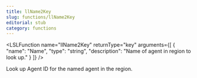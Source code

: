 ```yaml
---
title: llName2Key
slug: functions/llName2Key
editorial: stub
category: functions
---
```


<LSLFunction
	name="llName2Key"
	returnType="key"
	arguments={[
	{
		"name": "Name",
		"type": "string",
		"description": "Name of agent in region to look up."
	}
]}
/>

Look up Agent ID for the named agent in the region.
